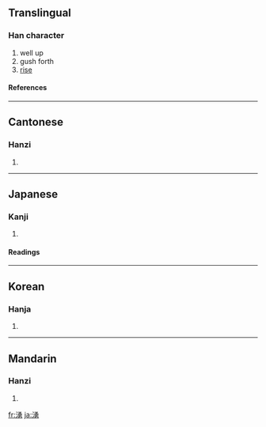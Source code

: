 {{see|涌}}

==Translingual==
===Han character===
{{Han char|rn=85|rad=水|as=09|sn=12|four=3712<sub>7</sub>|canj=水弓月尸 (ENBS)}}
# well up
# gush forth
# [[rise]]
====References====
{{Han ref|kx=0638.050|dkj=17862|dj=1044.260|hdz=31691.050|uh=6E67|ud=28263|bh=B4E9|bd=46313}}

----
==Cantonese==
===Hanzi===
{{yue-hanzi|jyut=|y=yung2}}
# {{defn|Cantonese}}

----
==Japanese==
===Kanji===
{{ja-kanji|grade=|rs=水09}}
# {{defn|Japanese}} 
====Readings====
{{ja-readings|on=[[ゆう]] (yū), [[よう]] (yō)|kun=[[わく]] (waku)}}

----
==Korean==
===Hanja===
{{ko-hanja|hangeul=용|eumhun=|rv=yong|mr=yong|y=yong}}
# {{defn|Korean}}

----
==Mandarin==
===Hanzi===
{{cmn-hanzi|pin=[[yǒng]] ([[yong3]])|wg=yung<sup>3</sup>}}
# {{defn|Mandarin}}

[[fr:湧]]
[[ja:湧]]